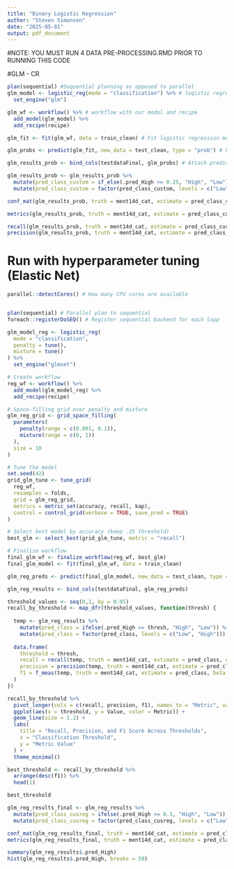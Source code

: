 ```yaml
---
title: "Binary Logistic Regression"
author: "Steven Simonsen"
date: "2025-05-01"
output: pdf_document
---
```

#NOTE: YOU MUST RUN 4 DATA PRE-PROCESSING.RMD PRIOR TO RUNNING THIS CODE

#GLM - CR
```r
plan(sequential) #Sequential planning as opposed to parallel
glm_model <- logistic_reg(mode = "classification") %>% # logistic regression model for classification
  set_engine("glm")
```

```r
glm_wf <- workflow() %>% # workflow with our model and recipe
  add_model(glm_model) %>%
  add_recipe(recipe)
```

```r
glm_fit <- fit(glm_wf, data = train_clean) # Fit logistic regression model to training data
```

```r
glm_probs <- predict(glm_fit, new_data = test_clean, type = "prob") # Predict probabilities for test set
```

```r
glm_results_prob <- bind_cols(testdataFinal, glm_probs) # Attach predicted probabilites to test data

glm_results_prob <- glm_results_prob %>%
  mutate(pred_class_custom = if_else(.pred_High >= 0.25, "High", "Low")) %>% # Custom threshold
  mutate(pred_class_custom = factor(pred_class_custom, levels = c("Low", "High")))
```

```r
conf_mat(glm_results_prob, truth = ment14d_cat, estimate = pred_class_custom) # Confusion matrix seeing how predictions line up with actual classes

metrics(glm_results_prob, truth = ment14d_cat, estimate = pred_class_custom) # Performance metrics

recall(glm_results_prob, truth = ment14d_cat, estimate = pred_class_custom, event_level = "second") # recall for High class
precision(glm_results_prob, truth = ment14d_cat, estimate = pred_class_custom, event_level = "second") # Precision for High class
```

# Run with hyperparameter tuning (Elastic Net)
```r
parallel::detectCores() # How many CPU cores are available


plan(sequential) # Parallel plan to sequential
foreach::registerDoSEQ() # Register sequential backend for each lopp

glm_model_reg <- logistic_reg(
  mode = "classification",
  penalty = tune(),
  mixture = tune()
) %>%
  set_engine("glmnet")

# Create workflow
reg_wf <- workflow() %>%
  add_model(glm_model_reg) %>%
  add_recipe(recipe)

# Space-filling grid over penalty and mixture
glm_reg_grid <- grid_space_filling(
  parameters(
    penalty(range = c(0.001, 0.1)),
    mixture(range = c(0, 1))
  ),
  size = 10
)

# Tune the model
set.seed(42)
grid_glm_tune <- tune_grid(
  reg_wf,
  resamples = folds,
  grid = glm_reg_grid,
  metrics = metric_set(accuracy, recall, kap),
  control = control_grid(verbose = TRUE, save_pred = TRUE)
)
```

```r
# Select best model by accuracy (keep .25 threshold)
best_glm <- select_best(grid_glm_tune, metric = "recall")

# Finalize workflow
final_glm_wf <- finalize_workflow(reg_wf, best_glm)
final_glm_model <- fit(final_glm_wf, data = train_clean)
```

```r
glm_reg_preds <- predict(final_glm_model, new_data = test_clean, type = "prob")

glm_reg_results <- bind_cols(testdataFinal, glm_reg_preds)
```

```r
threshold_values <- seq(0,1, by = 0.05)
recall_by_threshold <- map_dfr(threshold_values, function(thresh) {
  
  temp <- glm_reg_results %>%
    mutate(pred_class = ifelse(.pred_High >= thresh, "High", "Low")) %>%
    mutate(pred_class = factor(pred_class, levels = c("Low", "High")))
  
  data.frame(
    threshold = thresh,
    recall = recall(temp, truth = ment14d_cat, estimate = pred_class, event_level = "second")$.estimate,
    precision = precision(temp, truth = ment14d_cat, estimate = pred_class, event_level = "second")$.estimate,
    f1 = f_meas(temp, truth = ment14d_cat, estimate = pred_class, beta = 1, event_level = "second")$.estimate
  )
})
```


```r
recall_by_threshold %>%
  pivot_longer(cols = c(recall, precision, f1), names_to = "Metric", values_to = "Value") %>%
  ggplot(aes(x = threshold, y = Value, color = Metric)) +
  geom_line(size = 1.2) +
  labs(
    title = "Recall, Precision, and F1 Score Across Thresholds",
    x = "Classification Threshold",
    y = "Metric Value"
  ) +
  theme_minimal()
```

```r
best_threshold <- recall_by_threshold %>%
  arrange(desc(f1)) %>%
  head(1)

best_threshold
```

```r
glm_reg_results_final <- glm_reg_results %>%
  mutate(pred_class_cusreg = ifelse(.pred_High >= 0.3, "High", "Low")) %>%
  mutate(pred_class_cusreg = factor(pred_class_cusreg, levels = c("Low", "High")))

conf_mat(glm_reg_results_final, truth = ment14d_cat, estimate = pred_class_cusreg)
metrics(glm_reg_results_final, truth = ment14d_cat, estimate = pred_class_cusreg)
```
```r
summary(glm_reg_results$.pred_High)
hist(glm_reg_results$.pred_High, breaks = 50)
```
